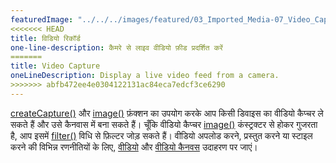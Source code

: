 ---
featuredImage: "../../../images/featured/03_Imported_Media-07_Video_Capture-thumbnail.png"
<<<<<<< HEAD
title: विडियो रिकॉर्ड
one-line-description: कैमरे से लाइव वीडियो फ़ीड प्रदर्शित करें
=======
title: Video Capture
oneLineDescription: Display a live video feed from a camera.
>>>>>>> abfb472ee4e0304122131ac84eca7edcf3ce6290
---

<a href='https://p5js.org/reference/#/p5/createCapture' target='_blank'>createCapture()</a> 
और <a href='https://p5js.org/reference/#/p5/image' target='_blank'>image()</a> फ़ंक्शन का उपयोग करके आप किसी डिवाइस का वीडियो कैप्चर ले सकते हैं और उसे कैनवास में बना सकते हैं।
चूँकि वीडियो कैप्चर <a href='https://p5js.org/reference/#/p5/image' target='_blank'>image()</a> कंस्ट्रक्टर से होकर गुजरता है, आप इसमें <a href='https://p5js.org/reference/#/p5/filter' target='_blank'>filter()</a> विधि से फ़िल्टर जोड़ सकते हैं।
वीडियो अपलोड करने, प्रस्तुत करने या स्टाइल करने की विभिन्न रणनीतियों के लिए, <a href='https://p5js.org/examples/dom-video.html' target='_blank'>वीडियो</a> और <a href='https://p5js.org/examples/dom-video-canvas.html' target='_blank'>वीडियो कैनवस</a> उदाहरण पर जाएं।